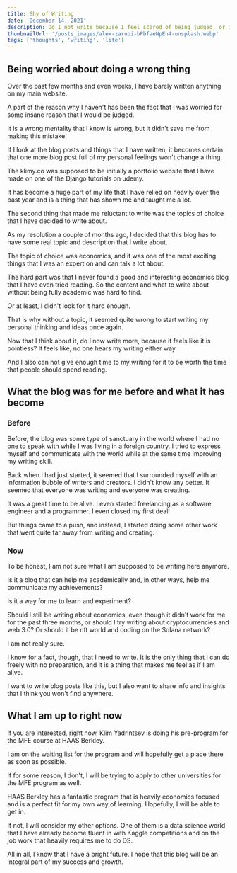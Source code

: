 ```yaml
---
title: Shy of Writing
date: 'December 14, 2021'
description: Do I not write because I feel scared of being judged, or is it because I have changed my surrounding too much?
thumbnailUrl: '/posts_images/alex-zarubi-bPbfaeNpEn4-unsplash.webp'
tags: ['thoughts', 'writing', 'life']
---
```


## Being worried about doing a wrong thing

Over the past few months and even weeks, I have barely written anything on my main website.

A part of the reason why I haven't has been the fact that I was worried for some insane reason that I would be judged.

It is a wrong mentality that I know is wrong, but it didn't save me from making this mistake.

If I look at the blog posts and things that I have written, it becomes certain that one more blog post full of my personal feelings won't change a thing.

The klimy.co was supposed to be initially a portfolio website that I have made on one of the Django tutorials on udemy. 

It has become a huge part of my life that I have relied on heavily over the past year and is a thing that has shown me and taught me a lot.

The second thing that made me reluctant to write was the topics of choice that I have decided to write about.

As my resolution a couple of months ago, I decided that this blog has to have some real topic and description that I write about.

The topic of choice was economics, and it was one of the most exciting things that I was an expert on and can talk a lot about.

The hard part was that I never found a good and interesting economics blog that I have even tried reading. So the content and what to write about without being fully academic was hard to find.

Or at least, I didn't look for it hard enough.

That is why without a topic, it seemed quite wrong to start writing my personal thinking and ideas once again.

Now that I think about it, do I now write more, because it feels like it is pointless? It feels like, no one hears my writing either way.

And I also can not give enough time to my writing for it to be worth the time that people should spend reading.

## What the blog was for me before and what it has become

### Before

Before, the blog was some type of sanctuary in the world where I had no one to speak with while I was living in a foreign country. I tried to express myself and communicate with the world while at the same time improving my writing skill.

Back when I had just started, it seemed that I surrounded myself with an information bubble of writers and creators. I didn't know any better. It seemed that everyone was writing and everyone was creating.

It was a great time to be alive. I even started freelancing as a software engineer and a programmer. I even closed my first deal!

But things came to a push, and instead, I started doing some other work that went quite far away from writing and creating.

### Now

To be honest, I am not sure what I am supposed to be writing here anymore.

Is it a blog that can help me academically and, in other ways, help me communicate my achievements?

Is it a way for me to learn and experiment? 

Should I still be writing about economics, even though it didn't work for me for the past three months, or should I try writing about cryptocurrencies and web 3.0? Or should it be nft world and coding on the Solana network?

I am not really sure.

I know for a fact, though, that I need to write. It is the only thing that I can do freely with no preparation, and it is a thing that makes me feel as if I am alive.

I want to write blog posts like this, but I also want to share info and insights that I think you won't find anywhere.

## What I am up to right now

If you are interested, right now, Klim Yadrintsev is doing his pre-program for the MFE course at HAAS Berkley.

I am on the waiting list for the program and will hopefully get a place there as soon as possible.

If for some reason, I don't, I will be trying to apply to other universities for the MFE program as well.

HAAS Berkley has a fantastic program that is heavily economics focused and is a perfect fit for my own way of learning. Hopefully, I will be able to get in.

If not, I will consider my other options. One of them is a data science world that I have already become fluent in with Kaggle competitions and on the job work that heavily requires me to do DS.

All in all, I know that I have a bright future. I hope that this blog will be an integral part of my success and growth.